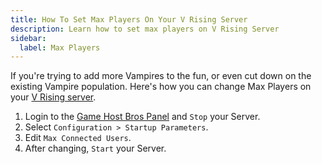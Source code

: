 ```yaml
---
title: How To Set Max Players On Your V Rising Server
description: Learn how to set max players on V Rising Server
sidebar:
  label: Max Players
---
```


If you're trying to add more Vampires to the fun, or even cut down on the existing Vampire population. Here's how you can change Max Players on your [V Rising server](https://www.gamehostbros.com/v-rising-server-hosting/).
<Steps>
1. Login to the [Game Host Bros Panel](https://panel.gamehostbros.com/) and `Stop` your Server.
2. Select `Configuration > Startup Parameters`.
3. Edit `Max Connected Users`.
4. After changing, `Start` your Server.
</Steps>
